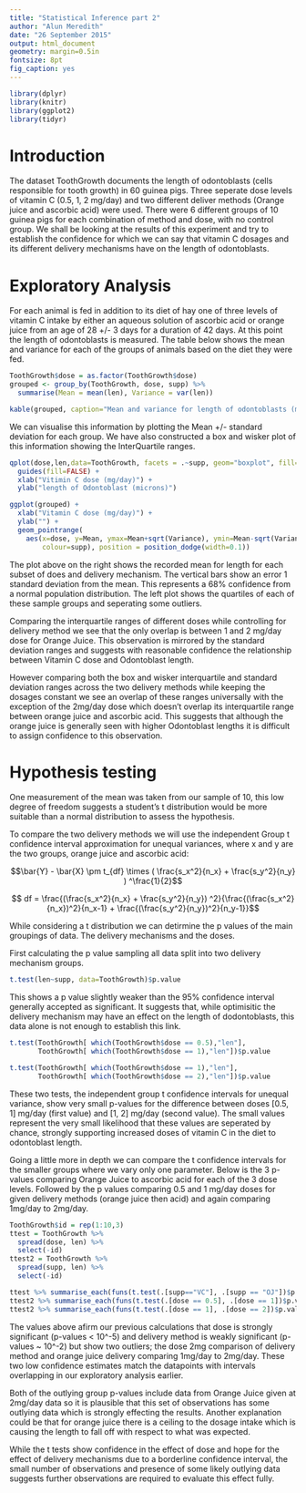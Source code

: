 ```yaml
---
title: "Statistical Inference part 2"
author: "Alun Meredith"
date: "26 September 2015"
output: html_document
geometry: margin=0.5in
fontsize: 8pt
fig_caption: yes
---
```

```r
library(dplyr)
library(knitr)
library(ggplot2)
library(tidyr)
```

# Introduction

The dataset ToothGrowth documents the length of odontoblasts (cells responsible for tooth growth) in 60 guinea pigs. Three seperate dose levels of vitamin C (0.5, 1, 2 mg/day) and two different deliver methods (Orange juice and ascorbic acid) were used. There were 6 different groups of 10 guinea pigs for each combination of method and dose, with no control group. We shall be looking at the results of this experiment and try to establish the confidence for which we can say that vitamin C dosages and its different delivery mechanisms have on the length of odontoblasts.

# Exploratory Analysis
For each animal is fed in addition to its diet of hay one of three levels of vitamin C intake by either an aqueous solution of ascorbic acid or orange juice from an age of 28 +/- 3 days for a duration of 42 days. At this point the length of odontoblasts is measured. The table below shows the mean and variance for each of the groups of animals based on the diet they were fed. 


```r
ToothGrowth$dose = as.factor(ToothGrowth$dose)
grouped <- group_by(ToothGrowth, dose, supp) %>%
  summarise(Mean = mean(len), Variance = var(len))
```


```r
kable(grouped, caption="Mean and variance for length of odontoblasts (mm) in groups of 10 Guinea pigs based on 3 dosages (mg/day) and two supply methods (VC: ascorbic acid and OJ: Orange Juice)", digits=2)
```  

We can visualise this information by plotting the Mean +/- standard deviation for each group. We have also constructed a box and wisker plot of this information showing the InterQuartile ranges. 

```r
qplot(dose,len,data=ToothGrowth, facets = .~supp, geom="boxplot", fill=supp) +
  guides(fill=FALSE) +
  xlab("Vitimin C dose (mg/day)") +
  ylab("length of Odontoblast (microns)")

ggplot(grouped) +
  xlab("Vitamin C dose (mg/day)") +
  ylab("") +
  geom_pointrange(
    aes(x=dose, y=Mean, ymax=Mean+sqrt(Variance), ymin=Mean-sqrt(Variance), 
        colour=supp), position = position_dodge(width=0.1))
```  

The plot above on the right shows the recorded mean for length for each subset of does and delivery mechanism. The vertical bars show an error 1 standard deviation from the mean. This represents a 68% confidence from a normal population distribution. The left plot shows the quartiles of each of these sample groups and seperating some outliers.  

Comparing the interquartile ranges of different doses while controlling for delivery method we see that the only overlap is between 1 and 2 mg/day dose for Orange Juice. This observation is mirrored by the standard deviation ranges and suggests with reasonable confidence the relationship between Vitamin C dose and Odontoblast length. 

However comparing both the box and wisker interquartile and standard deviation ranges across the two delivery methods while keeping the dosages constant we see an overlap of these ranges universally with the exception of the 2mg/day dose which doesn't overlap its interquartile range between orange juice and ascorbic acid. This suggests that although the orange juice is generally seen with higher Odontoblast lengths it is difficult to assign confidence to this observation.


# Hypothesis testing

One measurement of the mean was taken from our sample of 10, this low degree of freedom suggests a student's t distribution would be more suitable than a normal distribution to assess the hypothesis. 

To compare the two delivery methods we will use the independent Group t confidence interval approximation for unequal variances, where x and y are the two groups, orange juice and ascorbic acid:

$$\bar{Y} - \bar{X} \pm t_{df} \times ( \frac{s_x^2}{n_x} + \frac{s_y^2}{n_y} ) ^\frac{1}{2}$$

$$ df = \frac{(\frac{s_x^2}{n_x} + \frac{s_y^2}{n_y}) ^2}{\frac{(\frac{s_x^2}{n_x})^2}{n_x-1} + \frac{(\frac{s_y^2}{n_y})^2}{n_y-1}}$$

While considering a t distribution we can detirmine the p values of the main groupings of data. The delivery mechanisms and the doses. 

First calculating the p value sampling all data split into two delivery mechanism groups.
```r
t.test(len~supp, data=ToothGrowth)$p.value
```

This shows a p value slightly weaker than the 95% confidence interval generally accepted as significant. It suggests that, while optimisitic the delivery mechanism may have an effect on the length of dodontoblasts, this data alone is not enough to establish this link. 

```r
t.test(ToothGrowth[ which(ToothGrowth$dose == 0.5),"len"], 
       ToothGrowth[ which(ToothGrowth$dose == 1),"len"])$p.value

t.test(ToothGrowth[ which(ToothGrowth$dose == 1),"len"], 
       ToothGrowth[ which(ToothGrowth$dose == 2),"len"])$p.value
```

These two tests, the independent group t confidence intervals for unequal variance, show very small p-values for the difference between doses [0.5, 1] mg/day (first value) and [1, 2] mg/day (second value). The small values represent the very small likelihood that these values are seperated by chance, strongly supporting increased doses of vitamin C in the diet to odontoblast length. 

Going a little more in depth we can compare the t confidence intervals for the smaller groups where we vary only one parameter. Below is the 3 p-values comparing Orange Juice to ascorbic acid for each of the 3 dose levels. Followed by the p values comparing 0.5 and 1 mg/day doses for given delivery methods (orange juice then acid) and again comparing 1mg/day to 2mg/day. 
```r
ToothGrowth$id = rep(1:10,3) 
ttest = ToothGrowth %>%
  spread(dose, len) %>%
  select(-id)
ttest2 = ToothGrowth %>%
  spread(supp, len) %>%
  select(-id)

ttest %>% summarise_each(funs(t.test(.[supp=="VC"], .[supp == "OJ"])$p.value), dose = 2:4)
ttest2 %>% summarise_each(funs(t.test(.[dose == 0.5], .[dose == 1])$p.value), supp = 2:3)
ttest2 %>% summarise_each(funs(t.test(.[dose == 1], .[dose == 2])$p.value), supp = 2:3)
```  

The values above afirm our previous calculations that dose is strongly significant (p-values < 10^-5) and delivery method is weakly significant (p-values ~ 10^-2) but show two outliers; the dose 2mg comparison of delivery method and orange juice delivery comparing 1mg/day to 2mg/day. These two low confidence estimates match the datapoints with intervals overlapping in our exploratory analysis earlier. 

Both of the outlying group p-values include data from Orange Juice given at 2mg/day data so it is plausible that this set of observations has some outlying data which is strongly effecting the results. Another explanation could be that for orange juice there is a ceiling to the dosage intake which is causing the length to fall off with respect to what was expected. 

While the t tests show confidence in the effect of dose and hope for the effect of delivery mechanisms due to a borderline confidence interval, the small number of observations and presence of some likely outlying data suggests further observations are required to evaluate this effect fully. 
